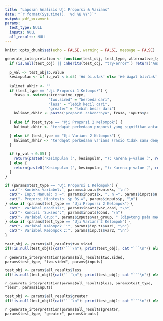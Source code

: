 ```yaml
---
title: "Laporan Analisis Uji Proporsi & Varians"
date: "`r format(Sys.time(), '%d %B %Y')`"
output: pdf_document
params:
  test_type: NULL
  inputs: NULL
  all_results: NULL
---
```


```r
knitr::opts_chunk$set(echo = FALSE, warning = FALSE, message = FALSE)
```

```r
generate_interpretation <- function(test_obj, test_type, alternative_type, inputs) {
  if (is.null(test_obj) || inherits(test_obj, "try-error")) return("Analisis tidak dapat dijalankan.")
  
  p_val <- test_obj$p.value
  kesimpulan <- if (p_val < 0.05) "H0 Ditolak" else "H0 Gagal Ditolak"
  
  kalimat_akhir <- ""
  if (test_type == "Uji Proporsi 1 Kelompok") {
    frasa <- switch(alternative_type,
                    "two.sided" = "berbeda dari",
                    "less" = "lebih kecil dari",
                    "greater" = "lebih besar dari")
    kalimat_akhir <- paste("proporsi sebenarnya", frasa, inputs$p)
    
  } else if (test_type == "Uji Proporsi 2 Kelompok") {
    kalimat_akhir <- "terdapat perbedaan proporsi yang signifikan antara kedua kelompok"
    
  } else if (test_type == "Uji Varians 2 Kelompok") {
    kalimat_akhir <- "terdapat perbedaan varians (rasio tidak sama dengan 1) yang signifikan antara kedua kelompok"
  }
  
  if (p_val < 0.05) {
    return(paste0("Kesimpulan (", kesimpulan, "): Karena p-value (", round(p_val, 4), "), terdapat bukti yang cukup untuk menyatakan bahwa ", kalimat_akhir, "."))
  } else {
    return(paste0("Kesimpulan (", kesimpulan, "): Karena p-value (", round(p_val, 4), "), tidak ada bukti yang cukup untuk menyatakan bahwa ", kalimat_akhir, "."))
  }
}
```

```r
if (params$test_type == "Uji Proporsi 1 Kelompok") {
  cat("- Konteks Variabel:", params$inputs$konteks, "\n")
  cat("- Input Manual: x =", params$inputs$x, ", n =", params$inputs$n, "\n")
  cat("- Proporsi Hipotesis: $p_0$ =", params$inputs$p, "\n")
} else if (params$test_type == "Uji Proporsi 2 Kelompok") {
  cat("- Variabel Kondisi:", params$inputs$var_cond, "\n")
  cat("- Kondisi 'Sukses':", params$inputs$cond, "\n")
  cat("- Variabel Grup:", params$inputs$var_group, " (dipotong pada median:", round(params$inputs$split, 2), ")\n")
} else if (params$test_type == "Uji Varians 2 Kelompok") {
  cat("- Variabel Kelompok 1:", params$inputs$var1, "\n")
  cat("- Variabel Kelompok 2:", params$inputs$var2, "\n")
}
```

```r
test_obj <- params$all_results$two.sided
if(!is.null(test_obj)){cat("```\n"); print(test_obj); cat("```\n")} else {cat("Analisis tidak tersedia.")}
```

`r generate_interpretation(params$all_results$two.sided, params$test_type, "two.sided", params$inputs)`

```r
test_obj <- params$all_results$less
if(!is.null(test_obj)){cat("```\n"); print(test_obj); cat("```\n")} else {cat("Analisis tidak tersedia.")}
```

`r generate_interpretation(params$all_results$less, params$test_type, "less", params$inputs)`

```r
test_obj <- params$all_results$greater
if(!is.null(test_obj)){cat("```\n"); print(test_obj); cat("```\n")} else {cat("Analisis tidak tersedia.")}
```

`r generate_interpretation(params$all_results$greater, params$test_type, "greater", params$inputs)`